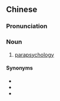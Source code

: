 {{also|通灵学}}
==Chinese==
{{zh-forms|s=通灵学|type=21}}

===Pronunciation===
{{zh-pron
|m=tōnglíngxué
|cat=n
}}

===Noun===
{{zh-noun}}

# [[parapsychology]]

====Synonyms====
* {{zh-l|超心理學}}
* {{zh-l|靈學}}
* {{zh-l|心靈學}}

{{zh-cat|Parapsychology}}